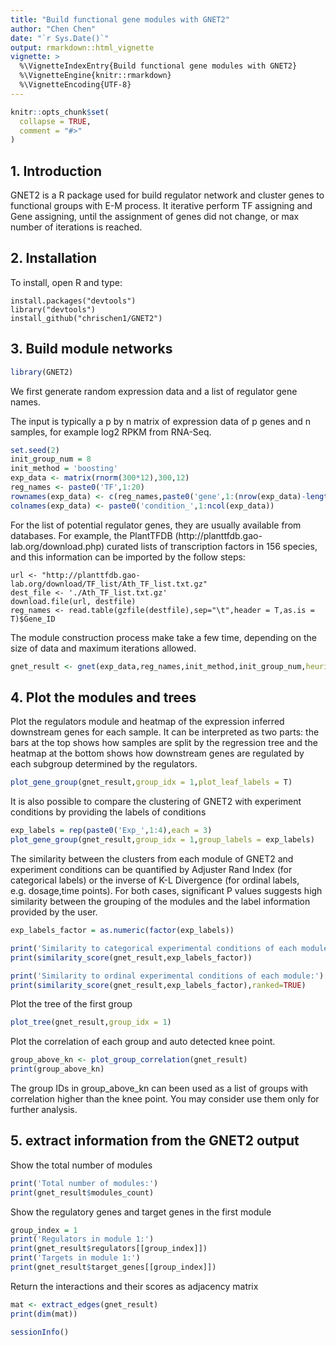 ---
title: "Build functional gene modules with GNET2"
author: "Chen Chen"
date: "`r Sys.Date()`"
output: rmarkdown::html_vignette
vignette: >
  %\VignetteIndexEntry{Build functional gene modules with GNET2}
  %\VignetteEngine{knitr::rmarkdown}
  %\VignetteEncoding{UTF-8}
---

```{r setup,echo = FALSE, include = TRUE}
knitr::opts_chunk$set(
  collapse = TRUE,
  comment = "#>"
)
```

## 1. Introduction
GNET2 is a R package used for build regulator network and cluster genes to functional groups with E-M process.
It iterative perform TF assigning and Gene assigning, until the assignment of genes did not change, or max number of iterations is reached.

## 2. Installation
To install, open R and type:
```
install.packages("devtools")
library("devtools")
install_github("chrischen1/GNET2")
```

## 3. Build module networks
```{r load_packages, message=FALSE, warning=FALSE, include=FALSE}
library(GNET2)
```

We first generate random expression data and a list of regulator gene names. 

The input is typically a p by n matrix of expression data of p genes and n samples, for example log2 RPKM from RNA-Seq.

```{r,echo = TRUE}
set.seed(2)
init_group_num = 8
init_method = 'boosting'
exp_data <- matrix(rnorm(300*12),300,12)
reg_names <- paste0('TF',1:20)
rownames(exp_data) <- c(reg_names,paste0('gene',1:(nrow(exp_data)-length(reg_names))))
colnames(exp_data) <- paste0('condition_',1:ncol(exp_data))
```


For the list of potential regulator genes, they are usually available from databases. For example, the PlantTFDB (http://planttfdb.gao-lab.org/download.php) curated lists of transcription factors in 156 species, and this information can be imported by the follow steps:

```
url <- "http://planttfdb.gao-lab.org/download/TF_list/Ath_TF_list.txt.gz"
dest_file <- './Ath_TF_list.txt.gz'
download.file(url, destfile)
reg_names <- read.table(gzfile(destfile),sep="\t",header = T,as.is = T)$Gene_ID
```

The module construction process make take a few time, depending on the size of data and maximum iterations allowed. 

```{r, echo=TRUE}
gnet_result <- gnet(exp_data,reg_names,init_method,init_group_num,heuristic = TRUE)
```

## 4. Plot the modules and trees
Plot the regulators module and heatmap of the expression inferred downstream genes for each sample. It can be interpreted as two parts:
the bars at the top shows how samples are split by the regression tree and the heatmap at the bottom shows how downstream genes are regulated by each subgroup determined by the regulators.

```{r, echo=TRUE,fig.width=10, fig.height=12}
plot_gene_group(gnet_result,group_idx = 1,plot_leaf_labels = T)
```

It is also possible to compare the clustering of GNET2 with experiment conditions by providing the labels of conditions

```{r, echo=TRUE,fig.width=10, fig.height=12}
exp_labels = rep(paste0('Exp_',1:4),each = 3)
plot_gene_group(gnet_result,group_idx = 1,group_labels = exp_labels)
```

The similarity between the clusters from each module of GNET2 and experiment conditions can be quantified by Adjuster Rand Index (for categorical labels) or the inverse of K-L Divergence (for ordinal labels, e.g. dosage,time points). For both cases, significant P values suggests high similarity between the grouping of the modules and the label information provided by the user. 

```{r, echo=TRUE,fig.width=10, fig.height=12}
exp_labels_factor = as.numeric(factor(exp_labels))

print('Similarity to categorical experimental conditions of each module:')
print(similarity_score(gnet_result,exp_labels_factor))

print('Similarity to ordinal experimental conditions of each module:')
print(similarity_score(gnet_result,exp_labels_factor),ranked=TRUE)
```


Plot the tree of the first group

```{r, echo=TRUE,fig.width=8, fig.height=8}
plot_tree(gnet_result,group_idx = 1)
```


Plot the correlation of each group and auto detected knee point.

```{r, echo=TRUE,fig.width=8, fig.height=8}
group_above_kn <- plot_group_correlation(gnet_result)
print(group_above_kn)
```

The group IDs in group_above_kn can been used as a list of groups with correlation higher than the knee point. You may consider use them only for further analysis.

## 5. extract information from the GNET2 output
Show the total number of modules

```{r, echo=TRUE,fig.width=8, fig.height=8}
print('Total number of modules:')
print(gnet_result$modules_count)
```

Show the regulatory genes and target genes in the first module

```{r, echo=TRUE,fig.width=8, fig.height=8}
group_index = 1
print('Regulators in module 1:')
print(gnet_result$regulators[[group_index]])
print('Targets in module 1:')
print(gnet_result$target_genes[[group_index]])
```

Return the interactions and their scores as adjacency matrix

```{r, echo=TRUE,fig.width=8, fig.height=8}
mat <- extract_edges(gnet_result)
print(dim(mat))
```


```{r, echo=TRUE}
sessionInfo()
```
